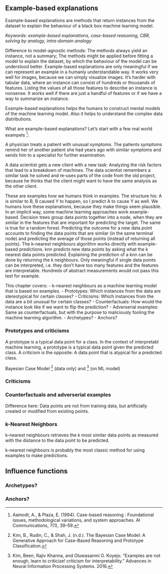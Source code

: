 ## Example-based explanations {#example}

Example-based explanations are methods that return instances from the dataset to explain the behaviour of a black box machine learning model.

*Keywords: example-based explanations, case-based reasoning, CBR, solving by analogy, intra-domain analogy*

Difference to model-agnostic methods:
The methods always yield an instance, not a summary; 
The methods might be applied before fitting a model to explain the dataset, by which the behaviour of the model can be understood better.
Example-based explanations are only meaningful if we can represent an example in a humanly understandable way.
It works very well for images, because we can simply visualize images.
It's harder with tabular data, where an instance can consist of hundreds or thousands of features.
Listing the values of all those features to describe an instance is nonsense.
It works well if there are just a handful of features or if we have a way to summarize an instance.

Example-based explanations helps the humans to construct mental models of the machine learning model. 
Also it helps to understand the complex data distributions.


What are example-based explanations?
Let's start with a few real world exampels [^cbr]:

A physician treats a patient with unusual symptoms.
The patients symptoms remind her of another patient she had years ago with similar symptoms and sends him to a specialist for further examination.

A data scientist gets a new client with a new task: 
Analyzing the risk factors that lead to a breakdown of machines. 
The data scientist remembers a similar task he solved and re-uses parts of the code from the old project, because he thinks that the client might want to have the same analysis as the other client.



These are examples how we humans think in examples.
The structure his: A is similar to B, B caused Y to happen, so I predict A to cause Y as well.
We humans love these explanations, because they make things seem plausible.
In an implicit way, some machine learning approaches work example-based.
Decision trees group data points together into a node, when they are similar in the features that are important for predicting the target.
The same is true for a random forest.
Predicting the outcome for a new data point accounts to finding the data points that are similar (in the same terminal node) and predicting the average of those points (instead of returning all points).
The k-nearest neighbours algorithm works directly with example-based predictions. 
knn predicts new data points by asking what the k nearest data points predicted.
Explaining the prediction of a knn can be done by returning the k neighbours.
Only meaningful if single data points can be interpreted, i.e. they don't have too many features and the features are interpretable.
Hundreds of abstract measurements would not pass this test for example.



This chapter covers: 
- k-nearest neighbours as a machine learning model that is based on examples.
- Prototypes: Which instances from the data are stereotypical for certain classes?
- Criticisms: Which instances from the data are a bit unusual for certain classes?
- Counterfactuals: How would the instance look like if we want to flip the prediction?
- Adverserial examples: Same as counterfactuals, but with the purpose to maliciously fooling the machine learning algorithm.
- Archetypes?
- Anchors?




### Prototypes and criticisms

A prototype is a typical data point for a class. 
In the context of interpretabl machine learning, a prototype is a typical data point given the predicted class.
A criticism is the opposite: A data point that is atypical for a predicted class.



Bayesian Case Model [^bcm] (data only) and [^critique] (on ML model)



### Criticisms

### Counterfactuals and adverserial examples

Difference here: Data points are not from training data, but artificially created or modified from existing points.

### k-Nearest Neighbors {#knn}
k-nearest neighbours retrieves the k most similar data points as measured with the distance to the data point to be predicted.

k-nearest neighbours is probably the most classic method for using examples to make predictions. 


## Influence functions

### Archetypes?

### Anchors?



[^bcm]: Kim, B., Rudin, C., & Shah, J. (n.d.). The Bayesian Case Model: A Generative Approach for Case-Based Reasoning and Prototype Classification.

[^critique]: Kim, Been, Rajiv Khanna, and Oluwasanmi O. Koyejo. "Examples are not enough, learn to criticize! criticism for interpretability." Advances in Neural Information Processing Systems. 2016.


[^cbr]: Aamodt, A., & Plaza, E. (1994). Case-based reasoning : Foundational issues, methodological variations, and system approaches. AI Communications, 7(1), 39–59.
